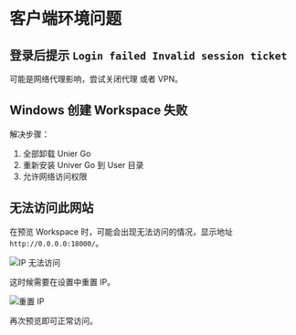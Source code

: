 # 客户端环境问题

## 登录后提示 `Login failed Invalid session ticket`

  可能是网络代理影响，尝试关闭代理 或者 VPN。

## Windows 创建 Workspace 失败
    
  解决步骤：
  1. 全部卸载 Unier Go
  2. 重新安装 Univer Go 到 User 目录
  3. 允许网络访问权限

## 无法访问此网站

在预览 Workspace 时，可能会出现无法访问的情况，显示地址 `http://0.0.0.0:18000/`。

![IP 无法访问](./client/ip-not-work.png)

这时候需要在设置中重置 IP。

![重置 IP](./client/ip-local.png)

再次预览即可正常访问。
